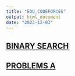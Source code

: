 ```yaml
---
title: "EDU_CODEFORCES"
output: html_document
date: "2023-12-03"
---
```


## [BINARY SEARCH](./BINARY_SEARCH.html)
## [PROBLEMS A](./PROBLEMS_A.html)